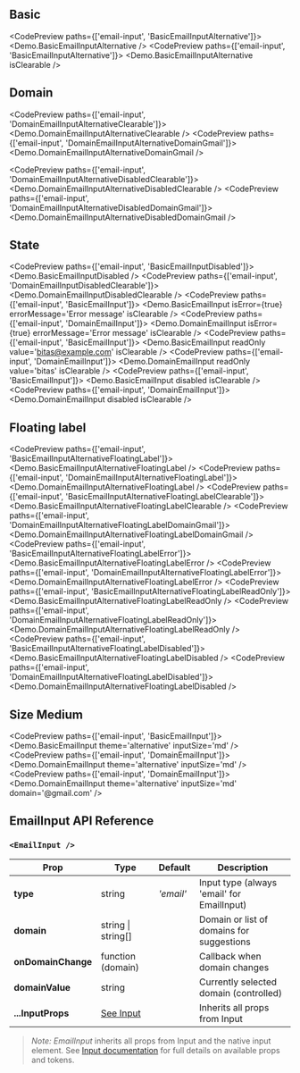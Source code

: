 
<TableOfContents />

## Basic

<CodePreview paths={['email-input', 'BasicEmailInputAlternative']}>
  <Demo.BasicEmailInputAlternative />
</CodePreview>
<CodePreview paths={['email-input', 'BasicEmailInputAlternative']}>
  <Demo.BasicEmailInputAlternative isClearable />
</CodePreview>

## Domain

<CodePreview paths={['email-input', 'DomainEmailInputAlternativeClearable']}>
  <Demo.DomainEmailInputAlternativeClearable />
</CodePreview>
<CodePreview paths={['email-input', 'DomainEmailInputAlternativeDomainGmail']}>
  <Demo.DomainEmailInputAlternativeDomainGmail />
</CodePreview>

<CodePreview paths={['email-input', 'DomainEmailInputAlternativeDisabledClearable']}>
  <Demo.DomainEmailInputAlternativeDisabledClearable />
</CodePreview>
<CodePreview paths={['email-input', 'DomainEmailInputAlternativeDisabledDomainGmail']}>
  <Demo.DomainEmailInputAlternativeDisabledDomainGmail />
</CodePreview>

## State

<CodePreview paths={['email-input', 'BasicEmailInputDisabled']}>
  <Demo.BasicEmailInputDisabled />
</CodePreview>
<CodePreview paths={['email-input', 'DomainEmailInputDisabledClearable']}>
  <Demo.DomainEmailInputDisabledClearable />
</CodePreview>
<CodePreview paths={['email-input', 'BasicEmailInput']}>
  <Demo.BasicEmailInput isError={true} errorMessage='Error message' isClearable />
</CodePreview>
<CodePreview paths={['email-input', 'DomainEmailInput']}>
  <Demo.DomainEmailInput isError={true} errorMessage='Error message' isClearable />
</CodePreview>
<CodePreview paths={['email-input', 'BasicEmailInput']}>
  <Demo.BasicEmailInput readOnly value='bitas@example.com' isClearable />
</CodePreview>
<CodePreview paths={['email-input', 'DomainEmailInput']}>
  <Demo.DomainEmailInput readOnly value='bitas' isClearable />
</CodePreview>
<CodePreview paths={['email-input', 'BasicEmailInput']}>
  <Demo.BasicEmailInput disabled isClearable />
</CodePreview>
<CodePreview paths={['email-input', 'DomainEmailInput']}>
  <Demo.DomainEmailInput disabled isClearable />
</CodePreview>

## Floating label

<CodePreview paths={['email-input', 'BasicEmailInputAlternativeFloatingLabel']}>
  <Demo.BasicEmailInputAlternativeFloatingLabel />
</CodePreview>
<CodePreview paths={['email-input', 'DomainEmailInputAlternativeFloatingLabel']}>
  <Demo.DomainEmailInputAlternativeFloatingLabel />
</CodePreview>
<CodePreview paths={['email-input', 'BasicEmailInputAlternativeFloatingLabelClearable']}>
  <Demo.BasicEmailInputAlternativeFloatingLabelClearable />
</CodePreview>
<CodePreview paths={['email-input', 'DomainEmailInputAlternativeFloatingLabelDomainGmail']}>
  <Demo.DomainEmailInputAlternativeFloatingLabelDomainGmail />
</CodePreview>
<CodePreview paths={['email-input', 'BasicEmailInputAlternativeFloatingLabelError']}>
  <Demo.BasicEmailInputAlternativeFloatingLabelError />
</CodePreview>
<CodePreview paths={['email-input', 'DomainEmailInputAlternativeFloatingLabelError']}>
  <Demo.DomainEmailInputAlternativeFloatingLabelError />
</CodePreview>
<CodePreview paths={['email-input', 'BasicEmailInputAlternativeFloatingLabelReadOnly']}>
  <Demo.BasicEmailInputAlternativeFloatingLabelReadOnly />
</CodePreview>
<CodePreview paths={['email-input', 'DomainEmailInputAlternativeFloatingLabelReadOnly']}>
  <Demo.DomainEmailInputAlternativeFloatingLabelReadOnly />
</CodePreview>
<CodePreview paths={['email-input', 'BasicEmailInputAlternativeFloatingLabelDisabled']}>
  <Demo.BasicEmailInputAlternativeFloatingLabelDisabled />
</CodePreview>
<CodePreview paths={['email-input', 'DomainEmailInputAlternativeFloatingLabelDisabled']}>
  <Demo.DomainEmailInputAlternativeFloatingLabelDisabled />
</CodePreview>

## Size Medium

<CodePreview paths={['email-input', 'BasicEmailInput']}>
  <Demo.BasicEmailInput theme='alternative' inputSize='md' />
</CodePreview>
<CodePreview paths={['email-input', 'DomainEmailInput']}>
  <Demo.DomainEmailInput theme='alternative' inputSize='md' />
</CodePreview>
<CodePreview paths={['email-input', 'DomainEmailInput']}>
  <Demo.DomainEmailInput theme='alternative' inputSize='md' domain='@gmail.com' />
</CodePreview>

## EmailInput API Reference

### `<EmailInput />`

| **Prop**           | **Type**                  | **Default** | **Description**                            |
| ------------------ | ------------------------- | ----------- | ------------------------------------------ |
| **type**           | string                    | _'email'_   | Input type (always 'email' for EmailInput) |
| **domain**         | string \| string[]        |             | Domain or list of domains for suggestions  |
| **onDomainChange** | function (domain)         |             | Callback when domain changes               |
| **domainValue**    | string                    |             | Currently selected domain (controlled)     |
| **...InputProps**  | [See Input](../BaseInput) |             | Inherits all props from Input              |

> _Note:_ _EmailInput_ inherits all props from Input and the native input element. See [Input documentation](../BaseInput) for full details on available props and tokens.

